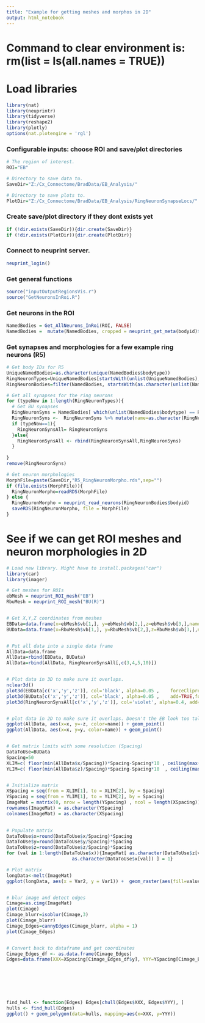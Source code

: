 ```yaml
---
title: "Example for getting meshes and morphos in 2D"
output: html_notebook
---
```



# Command to clear environment is: rm(list = ls(all.names = TRUE))
# Load libraries
```r

library(nat)
library(neuprintr)
library(tidyverse)
library(reshape2)
library(plotly)
options(nat.plotengine = 'rgl')

```

### Configurable inputs: choose ROI and save/plot directories
```r

# The region of interest.
ROI="EB"  

# Directory to save data to.
SaveDir="Z:/Cx_Connectome/BradData/EB_Analysis/"

# Directory to save plots to.
PlotDir="Z:/Cx_Connectome/BradData/EB_Analysis/RingNeuronSynapseLocs/"

```

### Create save/plot directory if they dont exists yet
```r
if (!dir.exists(SaveDir)){dir.create(SaveDir)}
if (!dir.exists(PlotDir)){dir.create(PlotDir)}
```

### Connect to neuprint server.
```r
neuprint_login()
```

### Get general functions
```r
source("inputOutputRegionsVis.r")
source("GetNeuronsInRoi.R")
```


### Get neurons in the ROI
```r

NamedBodies = Get_AllNeurons_InRoi(ROI, FALSE)
NamedBodies =  mutate(NamedBodies, cropped = neuprint_get_meta(bodyid)$cropped)

```


### Get synapses and morphologies for a few example ring neurons (R5)
```r

# Get body IDs for R5
UniqueNamedBodies=as.character(unique(NamedBodies$bodytype))
RingNeuronTypes=UniqueNamedBodies[startsWith(unlist(UniqueNamedBodies), "R5")]
RingNeuronBodies=filter(NamedBodies, startsWith(as.character(unlist(NamedBodies$bodytype)), "R5") )

# Get all synapses for the ring neurons
for (typeNow in 1:length(RingNeuronTypes)){
  # Get BU synapses
  RingNeuronSyns = NamedBodies[ which(unlist(NamedBodies$bodytype) == RingNeuronTypes[typeNow]),]$bodyid %>% neuprint_get_synapses()
  RingNeuronSyns <-  RingNeuronSyns %>% mutate(name=as.character(RingNeuronTypes[typeNow]))%>%     mutate(x=as.numeric(x),y=as.numeric(y),z=as.numeric(z),prepost=as.logical(prepost))
  if (typeNow==1){
    RingNeuronSynsAll= RingNeuronSyns
  }else{
    RingNeuronSynsAll <- rbind(RingNeuronSynsAll,RingNeuronSyns)
  }
  
}
remove(RingNeuronSyns)

# Get neuron morphologies
MorphFile=paste(SaveDir,"R5_RingNeuronMorpho.rds",sep="")
if (file.exists(MorphFile)){
  RingNeuronMorpho=readRDS(MorphFile)
} else {
  RingNeuronMorpho = neuprint_read_neurons(RingNeuronBodies$bodyid)
  saveRDS(RingNeuronMorpho, file = MorphFile)
}


```


# See if we can get ROI meshes and neuron morphologies in 2D
```r


# Load new library. Might have to install.packages("car")
library(car)
library(imager)

# Get meshes for ROIs
ebMesh = neuprint_ROI_mesh("EB")
RbuMesh = neuprint_ROI_mesh("BU(R)")


# Get X,Y,Z coordinates from meshes
EBData=data.frame(x=ebMesh$vb[1,], y=ebMesh$vb[2,],z=ebMesh$vb[3,],name="EB")
BUData=data.frame(x=RbuMesh$vb[1,], y=RbuMesh$vb[2,],z=RbuMesh$vb[3,],name="BU(R)")


# Put all data into a single data frame
AllData=data.frame
AllData=rbind(EBData, BUData)
AllData=rbind(AllData, RingNeuronSynsAll[,c(3,4,5,10)])


# Plot data in 3D to make sure it overlaps. 
nclear3d()
plot3d(EBData[c('x','y','z')], col='black', alpha=0.05 ,	forceClipregion = FALSE)
plot3d(BUData[c('x','y','z')], col='black', alpha=0.05 ,	add=TRUE,forceClipregion = FALSE)
plot3d(RingNeuronSynsAll[c('x','y','z')], col='violet', alpha=0.4, add=TRUE,	forceClipregion = FALSE)


# plot data in 2D to make sure it overlaps. Doesn't the EB look too tall?
ggplot(AllData, aes(x=x, y=-z, color=name)) + geom_point()
ggplot(AllData, aes(x=x, y=y, color=name)) + geom_point()


# Get matrix limits with some resolution (Spacing)
DataToUse=BUData
Spacing=50
XLIM=c( floor(min(AllData$x/Spacing))*Spacing-Spacing*10 , ceiling(max(AllData$x/Spacing))*Spacing+Spacing*10  )
YLIM=c( floor(min(AllData$z)/Spacing)*Spacing-Spacing*10  , ceiling(max(AllData$z)/Spacing)*Spacing+Spacing*10  ) 


# Initialize matrix
XSpacing = seq(from = XLIM[1], to = XLIM[2], by = Spacing)
YSpacing = seq(from = YLIM[1], to = YLIM[2], by = Spacing)
ImageMat = matrix(0, nrow = length(YSpacing) , ncol = length(XSpacing))
rownames(ImageMat) = as.character(YSpacing)
colnames(ImageMat) = as.character(XSpacing)
  

# Populate matrix
DataToUse$x=round(DataToUse$x/Spacing)*Spacing
DataToUse$y=round(DataToUse$y/Spacing)*Spacing
DataToUse$z=round(DataToUse$z/Spacing)*Spacing
for (val in 1:length(DataToUse$x)){ImageMat[ as.character(DataToUse$z[val]),
                        as.character(DataToUse$x[val]) ] = 1}

# Plot matrix 
longData<-melt(ImageMat)
ggplot(longData, aes(x = Var2, y = Var1)) +  geom_raster(aes(fill=value))


# blur image and detect edges
Cimage=as.cimg(ImageMat)
plot(Cimage)
Cimage_blurr=isoblur(Cimage,3)
plot(Cimage_blurr)
Cimage_Edges=cannyEdges(Cimage_blurr, alpha = 1)
plot(Cimage_Edges)


# Convert back to dataframe and get coordinates
Cimage_Edges_df <- as.data.frame(Cimage_Edges)
Edges=data.frame(XXX=XSpacing[Cimage_Edges_df$y], YYY=YSpacing[Cimage_Edges_df$x],value=1)







find_hull <- function(Edges) Edges[chull(Edges$XXX, Edges$YYY), ]
hulls <- find_hull(Edges)
ggplot() + geom_polygon(data=hulls, mapping=aes(x=XXX, y=YYY))

```






























